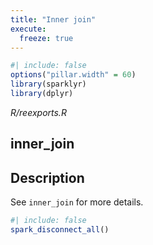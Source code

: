 ```yaml
---
title: "Inner join"
execute:
  freeze: true
---
```


```r
#| include: false
options("pillar.width" = 60)
library(sparklyr) 
library(dplyr)
```

*R/reexports.R*

## inner_join

## Description
 See `inner_join` for more details. 











```r
#| include: false
spark_disconnect_all()
```
